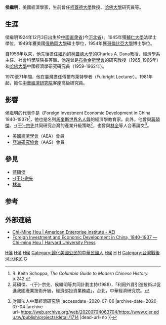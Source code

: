 {{Multiple issues|
{{Notability Unreferenced|time=2020-07-16T13:16:31+00:00}}
{{Refimprove|time=2020-07-16T13:16:31+00:00}}
}}
{{Infobox scientist
| name = 侯繼明
| image             = 
| image_size        = 
| alt               = 
| caption           = 
| birth_date        = 1924年12月3日
| birth_place       = {{CHN-1912}}[[直隶省|直隶省]]
| death_date        = {{death date and age|1991|08|22|1924|12|3|df=y}}
| death_place       = 
| residence         = 
| citizenship       = 
| nationality       = {{ROC}}<br>{{USA}}
| fields            = [[經濟學|經濟學]]
| workplaces        = [[柯蓋德大學|柯蓋德大學]]<br>[[布魯金斯學會|布魯金斯學會]]<br>[[哈佛大學|哈佛大學]]<br>[[中華經濟研究院|中華經濟研究院]]
| alma_mater        = [[輔仁大學|輔仁大學]]<br>[[俄勒岡大學|俄勒岡大學]]<br>[[哥倫比亞大學|哥倫比亞大學]]
| doctoral_advisor  = 
| academic_advisors = 
| doctoral_students = 
| notable_students  = 
| known_for         = 
| author_abbrev_bot = 
| author_abbrev_zoo = 
| influences        = 
| influenced        = 
| awards            = | signature         = <!--(filename only)-->
| signature_alt     = 
| footnotes         = 
| spouse            = 
}}
'''侯繼明'''{{BD|1924年|12月3日|1991年|8月22日|侯繼明}}，美國經濟學家，生前曾任[[柯蓋德大學|柯蓋德大學]]教授、[[哈佛大學|哈佛大學]]研究員等。

==生涯==
侯繼明1924年12月3日出生於[[中國|中國]][[直隶省|直隶省]](今[[河北省|河北省]]）。1945年獲[[輔仁大學|輔仁大學]]法學士學位，1949年獲美國[[俄勒岡大學|俄勒岡大學]]碩士學位，1954年獲[[哥倫比亞大學|哥倫比亞大學]]博士學位。

自1956年以來，他先後擔任[[紐約|紐約]]的[[柯蓋德大學|柯蓋德大學]]的Charles A. Dana教授、經濟學系主任、社會科學院院長等職。他還曾是[[布魯金斯學會|布魯金斯學會]]的研究教授（1965-1966年）和[[哈佛大學|哈佛大學]]中國經濟學研究研究員（1959-1962年）。

1970至71年間，他在臺灣擔任傅爾布萊特學者（Fulbright Lecturer）。1981年起，擔任[[中華經濟研究院|中華經濟研究院]]客座高級研究員。

==影響==
侯繼明的代表作是《Foreign Investment Economic Development in China 1840-1937》<ref>R. Keith Schoppa, ''The Columbia Guide to Modern Chinese History.'' p.242.</ref>，他也是名列[[馬奎斯世界名人錄|馬奎斯世界名人錄]]的經濟學教育家。此外，他曾與[[蔣碩傑|蔣碩傑]]、[[于宗先|-{于}-宗先]]共同研究台灣的產業升級策略<ref>蔣碩傑、-{于}-宗先、侯繼明等共同計劃主持(1988)，「利用外資引進技術以促進我國產業技術升級，經濟部投資業務處」，台北，中華經濟研究院。</ref>，也曾與[[林全|林全]]等人合著論文<ref>{{Cite web |url=https://www.cier.edu.tw/publish/projects/detail/1714 |title=建立公、鐵路運輸基金之可行性研究 {{!}} 財團法人中華經濟研究院 |accessdate=2020-07-06 |archive-date=2020-07-04 |archive-url=https://web.archive.org/web/20200704063704/https://www.cier.edu.tw/publish/projects/detail/1714 |dead-url=no }}</ref>。

*[[美國經濟學會|美國經濟學會]]（AEA）會員
*[[亞洲研究協會|亞洲研究協會]]（AAS）會員

==參見==
*[[蔣碩傑|蔣碩傑]]
*[[于宗先|-{于}-宗先]]
*[[林全|林全]]

==参考==
{{reflist}}

==外部連結==
*[https://www.aei.org/profile/chi-ming-hou/ Chi-Ming Hou | American Enterprise Institute - AEI] {{Wayback|url=https://www.aei.org/profile/chi-ming-hou/ |date=20200704061004 }}
*[https://www.hup.harvard.edu/catalog.php?isbn=9780674182479 Foreign Investment and Economic Development in China, 1840-1937 — Chi-ming Hou | Harvard University Press] {{Wayback|url=https://www.hup.harvard.edu/catalog.php?isbn=9780674182479 |date=20200704094306 }}

[[Category:美國經濟學家|H侯]]
[[Category:柯盖德大学教师|H侯]]
[[Category:哈佛大学教师|H侯]]
[[Category:歸化美國公民的中華民國人|Category:歸化美國公民的中華民國人]]
[[Category:輔仁大學校友_(北京)|H侯]]
[[Category:俄勒岡大學校友|H]]
[[Category:哥倫比亞大學校友|H]]
[[Category:台灣戰後河北移民|Category:台灣戰後河北移民]]
[[Category:侯姓|G]]